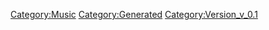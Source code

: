 {{Music
 |Name=Songbird
 |ID=129
 |Cov=130
 |Cd=17
 |Nam=123
 |Div=123
 |Ma=3
 |SerieId=2
 |SerieLogoId=2
 |WavId=130
 |VariationId=0
 |Dsc=123
 |Strt=10
 |ValkyrieBattle=1
 |ValkyrieIntro=1
 |ValkyrieIntroSky=1
 |DivaSolo=1
 |DivaMulti=1
 |Exp=3
 |OfficialName=Songbird
 |VocalName=ランカ・リー＝中島愛
 |Description=作品：マクロスF<br /><br />歌手：ランカ・リー＝中島愛<br /><br />作詞：銀色夏生<br />作曲：菅野よう子
 |StoryTitle=
 |StoryDesc=
 |BuyURL=https://recochoku.jp/song/S20370422/single?ds=34093409
 |BannerId=3
 |AnmStoreURL=https://anime.dmkt-sp.jp/animestore/ci_pc?workId=20494
}}
[[Category:Music]]
[[Category:Generated]]
[[Category:Version_v_0.1]]
